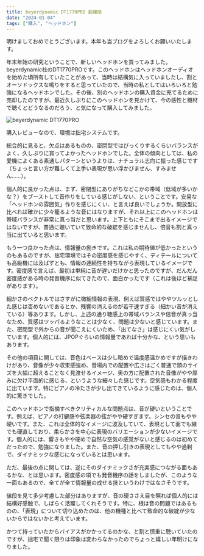```yaml
---
title: beyerdynamic DT1770PRO 超雑感
date: "2024-01-04"
tags: ["購入", "ヘッドホン"]
---
```


明けましておめでとうございます。本年も当ブログをよろしくお願いいたします。

年末年始の研究ということで、新しいヘッドホンを買ってみました。beyerdynamic社のDT1770PROです。このヘッドホンはヘッドホンオーディオを始めた頃所有していたことがあって、当時は結構気に入っていましたし、割とオーソドックスな鳴りをすると思っていたので、当時の私としてはいろいろと勉強になるヘッドホンでした。その後、別のヘッドホンの購入資金に充てるために売却したのですが、最近久しぶりにこのヘッドホンを見かけて、今の感性と機材で聴くとどうなるのだろう、と気になって購入してみました。

![beyerdynamic DT1770PRO](/images/posts/20240104_dt1770pro.webp)

購入レビューなので、環境は拙宅システムです。

総合的に見ると、欠点はあるものの、密閉型ではびっくりするくらいバランスがよく、久しぶりに買ってよかったヘッドホンでした。全体の傾向としては、私の愛機によくある素通しパターンというよりは、ナチュラル志向に振った感じです（ちょっと言い方が難しくて上手い表現が思い浮かびません、すみません……）。

個人的に良かった点は、まず、密閉型にありがちなどこかの帯域（低域が多いかな？）をブーストして音作りをしている感じがしない、ということです。安易な「ヘッドホンの雰囲気」作りを感じにくい、と言えば良いでしょうか。開放型に比べれば確かに少々籠るような音にはなりますが、それ以上にこのヘッドホンは帯域バランスが非常に真っ当だと思います。上下ともにそこまで出るイメージではないですが、普通に聴いていて致命的な破綻を感じませんし、倍音も割と真っ当に出ていると思います。

もう一つ良かった点は、情報量の捌きです。これは私の期待値が低かったというのもあるのですが、拙宅環境ではその密度感を感じやすく、ディテールについても高級機には及ばずとも、情報の連続性を持ちながら表現しているイメージです。密度感で言えば、最初は単純に音が遅いだけかと思ったのですが、だんだん密度感がある時の発音機序に似てきたので、面白かったです（これは後ほど補足があります）。

細かさのベクトルではさすがに微細情報の表現、例えば質感ではややツルッとした感じは否めないであるとか、残響の消えるのが若干速すぎる（細かい音が消えている）等あります。しかし、上述の通り聴感上の帯域バランスや倍音が真っ当なため、質感はツッパるようなことは少なく、問題は少ないと感じています。また、密閉型で外からの音が聞こえにくいため、「出てなさ」は感じにくい気がしています。個人的には、JPOPぐらいの情報量であれば十分かな、という思いもあります。

その他の項目に関しては、音色はベースは少し暗めで温度感温かめですが描きわけがあり、音像が少々収束感強め、音場内での配置や広さはごく普通で頭のサイズを大幅に超えることなく見渡せるイメージ、奥の方に配置された音像がやや厚みに欠け平面的に感じる、というような細々した感じです。空気感もわかる程度に出ています。特にピアノの冷たさが少し出てきているように感じたのは、個人的に驚きでした。

このヘッドホンで指摘すべきクリティカルな問題点は、音が硬いということです。例えば、ピアノの打鍵感や弦楽器の弦がやや硬すぎます。シンセの音もやや硬いです。また、これは全体的なイメージに波及していて、表現として面でも線でも硬直しており、柔らかさを中心に表現のバリエーションが少ないイメージです。個人的には、響きもやや硬めで自然な空気の感覚がないと感じるのは初めてだったので、勉強になりました。また、音の押し引きの表現としてもやや過剰で、ダイナミックな感じになっているとは思います。

ただ、最後の点に関しては、逆にそのダイナミックさが充実感につながる面もあるかな、とは思います。密度感の項でも発音機序の話をしましたが、このような一面もあるので、全てが全て情報量の成せる技というわけではなさそうです。

値段を見て多少考慮した部分はありますが、音の硬ささえ目を瞑れば個人的には結構好感触で、しばらく活躍してくれそうです。特に、根は音の問題ではあるものの、「表現」について切り込めたのは、他の機種と比べて致命的な破綻が少ないからではないかと考えています。

かつて持っていたからバイアスがかかってるのかな、と割と慎重に聴いていたのですが、拙宅で聞く限りは印象は変わらなかったのでちょっと嬉しい年明けになりました。
